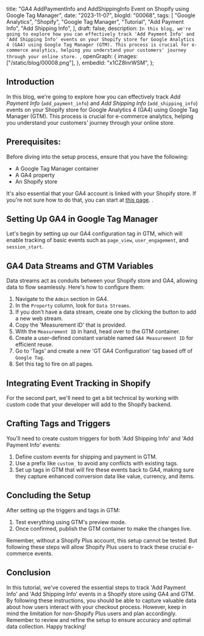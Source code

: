  title:
  "GA4 AddPaymentInfo and AddShippingInfo Event on Shopify using Google Tag Manager",
 date: "2023-11-07",
 blogId: "00068",
 tags: [
  "Google Analytics",
  "Shopify",
  "Google Tag Manager",
  "Tutorial",
  "Add Payment Info",
  "Add Shipping Info",
 ],
 draft: false,
 description: `In this blog, we're going to explore how you can effectively track 'Add Payment Info' and 'Add Shipping Info' events on your Shopify store for Google Analytics 4 (GA4) using Google Tag Manager (GTM). This process is crucial for e-commerce analytics, helping you understand your customers' journey through your online store. `,
 openGraph: {
  images: ["/static/blog/00008.png"],
 },
 embedId: "x1CZ8lnrWSM",
};

<BlogHeader metadata={metadata} />

## Introduction

In this blog, we're going to explore how you can effectively track _Add Payment Info_ (`add_payment_info`) and _Add Shipping Info_ (`add_shipping_info`) events on your Shopify store for Google Analytics 4 (GA4) using Google Tag Manager (GTM). This process is crucial for e-commerce analytics, helping you understand your customers' journey through your online store.

<YoutubeEmbed embedId={metadata.embedId} />

## Prerequisites:

Before diving into the setup process, ensure that you have the following:

- A Google Tag Manager container
- A GA4 property
- An Shopify store

It's also essential that your GA4 account is linked with your Shopify store. If you're not sure how to do that, you can start at [this page](/blog/shopify/configure-google-tag-manager-on-your-shopify-store).
.

<Note
 title='Important Note'
 content="A critical limitation to note is that if you don't have a Shopify Plus account, you won't be able to track these specific events as access to the checkout route is restricted for security reasons."
/>

## Setting Up GA4 in Google Tag Manager

Let's begin by setting up our GA4 configuration tag in GTM, which will enable tracking of basic events such as `page_view`, `user_engagement`, and `session_start`.

## GA4 Data Streams and GTM Variables

Data streams act as conduits between your Shopify store and GA4, allowing data to flow seamlessly. Here's how to configure them:

1. Navigate to the `Admin` section in GA4.
2. In the `Property` column, look for `Data Streams`.
3. If you don’t have a data stream, create one by clicking the button to add a new web stream.
4. Copy the 'Measurement ID' that is provided.
5. With the `Measurement ID` in hand, head over to the GTM container.
6. Create a user-defined constant variable named `GA4 Measurement ID` for efficient reuse.
7. Go to 'Tags' and create a new 'GT GA4 Configuration' tag based off of `Google Tag`.
8. Set this tag to fire on all pages.

## Integrating Event Tracking in Shopify

For the second part, we'll need to get a bit technical by working with custom code that your developer will add to the Shopify backend.

## Crafting Tags and Triggers

You'll need to create custom triggers for both 'Add Shipping Info' and 'Add Payment Info' events:

1. Define custom events for shipping and payment in GTM.
2. Use a prefix like `custom_` to avoid any conflicts with existing tags.
3. Set up tags in GTM that will fire these events back to GA4, making sure they capture enhanced conversion data like value, currency, and items.

## Concluding the Setup

After setting up the triggers and tags in GTM:

1. Test everything using GTM's preview mode.
2. Once confirmed, publish the GTM container to make the changes live.

Remember, without a Shopify Plus account, this setup cannot be tested. But following these steps will allow Shopify Plus users to track these crucial e-commerce events.

## Conclusion

In this tutorial, we've covered the essential steps to track 'Add Payment Info' and 'Add Shipping Info' events in a Shopify store using GA4 and GTM. By following these instructions, you should be able to capture valuable data about how users interact with your checkout process. However, keep in mind the limitation for non-Shopify Plus users and plan accordingly. Remember to review and refine the setup to ensure accuracy and optimal data collection. Happy tracking!
